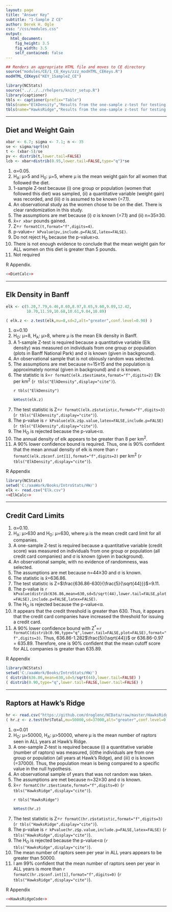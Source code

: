 ```yaml
---
layout: page
title: "Answer Key"
subtitle: "1-Sample Z CE"
author: Derek H. Ogle
css: "/css/modules.css"
output:
  html_document:
    fig_height: 3.5
    fig_width: 3.5
    self_contained: false
---
```


```r
## Renders an appropriate HTML file and moves to CE directory
source("modules/CE/1_CE_Keys/zzz_modHTML_CEKeys.R")
modHTML_CEKeys("KEY_1SampleZ_CE")
```

```r
library(NCStats)
source("../../../rhelpers/knitr_setup.R")
library(captioner)
tbls <- captioner(prefix="Table")
tbls(name="ElkDensity","Results from the one-sample z-test for testing that the mean density of elk in ALL plots in Banff is greater than 8 per km$^{2}$.")
tbls(name="HawksRidge","Results from the one-sample z-test for testing that the mean number of hawks observed at Hawk Ridge, MN is greater than 50000 per year.")
```

----

## Diet and Weight Gain
```r
xbar <- 6.7; sigma <- 7.1; n <- 35
se <- sigma/sqrt(n)
t <- (xbar-5)/se
pv <- distrib(t,lower.tail=FALSE)
lcb <- xbar+distrib(0.95,lower.tail=FALSE,type="q")*se
```

<ol>
<li>&alpha;=0.05.</li>
<li>H<sub>A</sub>: &mu;>5 and H<sub>0</sub>: &mu;=5, where &mu; is the mean weight gain for all women that followed the diet.</li>
<li>1-sample Z-test because (i) one group or population (women that followed this diet) was sampled, (ii) a quantitative variable (weight gain) was recorded, and (iii) &sigma; is assumed to be known (=7.1).</li>
<li>An observational study as the women chose to be on the diet. There is clear randomization in this study.</li>
<li>The assumptions are met because (i) &sigma; is known (=7.1) and (ii) n=35&ge;30.</li>
<li>x&#772;=`r xbar` pounds gained.</li>
<li>Z=`r formatC(t,format="f",digits=4)`.</li>
<li>p-value=`r kPvalue(pv,include.p=FALSE,latex=FALSE)`.</li>
<li>Do not reject H<sub>0</sub> because the p-value>&alpha;.</li>
<li>There is not enough evidence to conclude that the mean weight gain for ALL women on this diet is greater than 5 pounds.</li>
<li>Not required</li>
</ol>

R Appendix.
```r
<<DietCalc>>
```

----

## Elk Density in Banff

```r
elk <- c(5.20,7.79,6.46,8.60,8.97,8.65,9.60,9.09,12.42,
         10.70,11.59,10.68,10.61,9.04,10.89)
```
```r
( elk.z <- z.test(elk,mu=8,sd=2,alt="greater",conf.level=0.90) )
```

<ol>
  <li>&alpha;=0.10</li>
  <li>H<sub>O</sub>: &mu;=8, H<sub>A</sub>: &mu;>8, where &mu; is the mean Elk density in Banff.</li>
  <li>A 1-sample Z-test is required because a quantitative variable (Elk density) was measured on individuals from one group or population (plots in Banff National Park) and &sigma; is known (given in background).</li>
  <li>An observational sample that is not obiously random was selected.</li>
  <li>The assumptions are met because n=15&ge;15 and the population is approximately normal (given in background) and &sigma; is known.</li>
  <li>The statistic is x&#772;=`r formatC(elk.z$estimate,format="f",digits=2)` Elk per km<sup>2</sup> (`r tbls("ElkDensity",display="cite")`).</li>

`r tbls("ElkDensity")`
```r
kHtest(elk.z)
```

  <li>The test statistic is Z=`r formatC(elk.z$statistic,format="f",digits=3)` (`r tbls("ElkDensity",display="cite")`).</li>
  <li>The p-value is `r kPvalue(elk.z$p.value,latex=FALSE,include.p=FALSE)` (`r tbls("ElkDensity",display="cite")`).</li>
  <li>The H<sub>O</sub> is rejected because the p-value<&alpha;.</li>
  <li>The annual density of elk appears to be greater than 8 per km<sup>2</sup>.</li>
  <li>A 90% lower confidence bound is required.  Thus, one is 90% confident that the mean annual density of elk is more than `r formatC(elk.z$conf.int[1],format="f",digits=2)` per km<sup>2</sup> (`r tbls("ElkDensity",display="cite")`).</li>
</ol>

R Appendix
```r
library(NCStats)
setwd('C:/aaaWork/Books/IntroStats/HW/')
elk <- read.csv("Elk.csv")
<<ElkCalc>>
```

----

## Credit Card Limits

<ol>
  <li>&alpha;=0.10.</li>
  <li>H<sub>A</sub>: &mu;>630 and H<sub>O</sub>: &mu;=630, where &mu; is the mean credit card limit for all companies.</li>
  <li>A one-sample Z-test is required because a quantitative variable (credit score) was measured on individuals from one group or population (all credit card companies) and &sigma; is known (given in background).</li>
  <li>An observational sample, with no evidence of randomness, was selected.</li>
  <li>The assumptions are met because n=44&ge;30 and &sigma; is known.</li>
  <li>The statistic is x&#772;=636.86.</li>
  <li>The test statistic is Z=$\frac{636.86-630}{\frac{5}{\sqrt{44}}}$=9.11.</li>
  <li>The p-value is `r kPvalue(distrib(636.86,mean=630,sd=5/sqrt(44),lower.tail=FALSE,plot=FALSE),include.p=FALSE,latex=FALSE)`.</li>
  <li>The H<sub>O</sub> is rejected because the p-value<&alpha;.</li>
  <li>It appears that the credit threshold is greater than 630. Thus, it appears that the credit card companies have increased the threshold for issuing a credit card.</li>
  <li>A 90% lower confidence bound with Z<sup>*</sup>=`r formatC(distrib(0.90,type="q",lower.tail=FALSE,plot=FALSE),format="f",digits=3)`. Thus, 636.86-1.282$\frac{5}{\sqrt{44}}$ or 636.86-0.97 = 635.89. Therefore, one is 90% confident that the mean cutoff score for ALL companies is greater than 635.89.</li>
</ol>

R Appendix
```r
library(NCStats)
setwd('C:/aaaWork/Books/IntroStats/HW/')
( distrib(636.86,mean=630,sd=5/sqrt(44),lower.tail=FALSE) )
( distrib(0.90,type="q",lower.tail=FALSE,lower.tail=FALSE) )
```

----

## Raptors at Hawk's Ridge

```r
hr <- read.csv("https://github.com/droglenc/NCData/raw/master/HawksRidge.csv")
( hr.z <- z.test(hr$Total,mu=50000,sd=37000,alt="greater",conf.level=0.99) )
```

<ol>
<li>&alpha;=0.01</li>
<li>H<sub>O</sub>: &mu;=50000, H<sub>A</sub>: &mu;>50000, where &mu; is the mean number of raptors seen in ALL years at Hawk's Ridge.</li>
<li>A one-sample Z-test is required because (i) a quantitative variable (number of raptors) was measured, (ii)the individuals are from one group or population (all years at Hawk's Ridge), and (iii) &sigma; is known (=37000). Thus, the population mean is being compared to a specific value in the null hypothesis.</li>
<li>An observational sample of years that was not random was taken.</li>
<li>The assumptions are met because n=32&ge;30 and &sigma; is known.</li>
<li>x&#772;=`r formatC(hr.z$estimate,format="f",digits=0)` (`r tbls("HawksRidge",display="cite")`).</li>

`r tbls("HawksRidge")`

```r
kHtest(hr.z)
```
<li>The test statistic is Z=`r formatC(hr.z$statistic,format="f",digits=3)` (`r tbls("HawksRidge",display="cite")`).</li>
<li>The p-value is `r kPvalue(hr.z$p.value,include.p=FALSE,latex=FALSE)` (`r tbls("HawksRidge",display="cite")`).</li>
<li>The H<sub>O</sub> is rejected because the p-value<&alpha; (`r tbls("HawksRidge",display="cite")`).</li>
<li>The mean number of raptors seen per year in ALL years appears to be greater than 50000.</li>
<li>I am 99% confident that the mean number of raptors seen per year in ALL years is more than `r formatC(hr.z$conf.int[1],format="f",digits=0)` (`r tbls("HawksRidge",display="cite")`).</li>
</ol>

R Appendix
```r
<<HawksRidgeCode>>
```

----
